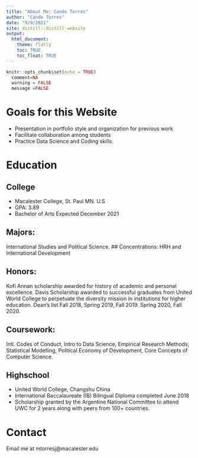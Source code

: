 ```yaml
---
title: "About Me: Cande Torres"
author: "Cande Torres"
date: "9/9/2021"
site: distill::distill_website
output: 
  html_document:
    theme: flatly
    toc: TRUE
    toc_float: TRUE
---
```


```r
knitr::opts_chunk$set(echo = TRUE)
  comment=NA
  warning = FALSE
  message =FALSE
```



# Goals for this Website
- Presentation in portfolio style and organization for previous work 
- Facilitate collaboration among students 
- Practice Data Science and Coding skills. 

# Education

## College 
- Macalester College, St. Paul MN. U.S                  
- GPA: 3.89                  
- Bachelor of Arts Expected December 2021      

## Majors: 
International Studies and Political Science. 
## Concentrations:
HRH and International Development 

## Honors: 
Kofi Annan scholarship awarded for history of academic and personal excellence. Davis Scholarship awarded to successful graduates from United World College to perpetuate the diversity mission in institutions for higher education. Dean’s list Fall 2018, Spring 2019, Fall 2019. Spring 2020, Fall 2020.

## Coursework: 

Intl. Codes of Conduct, Intro to Data Science, Empirical Research Methods, Statistical Modelling, Political Economy of Development, Core Concepts of Computer Science. 

## Highschool 

- United World College, Changshu China    
- International Baccalaureate (IB) Bilingual Diploma completed June 2018 
- Scholarship granted by the Argentine National Committee to attend UWC for 2 years along with peers from 100+ countries. 



# Contact 

Email me at mtorresj@macalester.edu 


